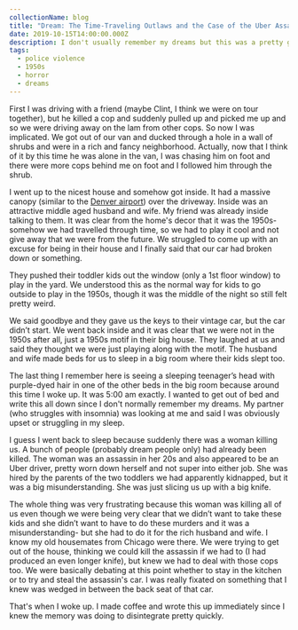 ```yaml
---
collectionName: blog
title: "Dream: The Time-Traveling Outlaws and the Case of the Uber Assassin"
date: 2019-10-15T14:00:00.000Z
description: I don't usually remember my dreams but this was a pretty good one.
tags:
  - police violence
  - 1950s
  - horror
  - dreams
---
```


First I was driving with a friend (maybe Clint, I think we were on tour
together), but he killed a cop and suddenly pulled up and picked me up and so we
were driving away on the lam from other cops. So now I was implicated. We got out
of our van and ducked through a hole in a wall of shrubs and were in a rich and
fancy neighborhood. Actually, now that I think of it by this time he was alone
in the van, I was chasing him on foot and there were more cops behind me on foot
and I followed him through the shrub.

I went up to the nicest house and somehow got inside. It had a massive canopy (similar to the [Denver airport](https://duckduckgo.com/?q=denver+airport+awning&iax=images&ia=images)) over the
driveway. Inside was an attractive middle aged husband and wife. My friend was
already inside talking to them. It was clear from the home's decor that it was the 1950s- somehow we
had travelled through time, so we had to play it cool and not give away that we
were from the future. We struggled to come up with an excuse for being in their
house and I finally said that our car had broken down or something.

They pushed their toddler kids out the window (only a 1st floor window) to play
in the yard. We understood this as the normal way for kids to go outside to play
in the 1950s, though it was the middle of the night so still felt pretty weird.

We said goodbye and they gave us the keys to their vintage car, but the car
didn’t start. We went back inside and it was clear that we were not in the 1950s
after all, just a 1950s motif in their big house. They laughed at us and said
they thought we were just playing along with the motif. The husband and wife
made beds for us to sleep in a big room where their kids slept too.

The last thing I remember here is seeing a sleeping teenager’s head with
purple-dyed hair in one of the other beds in the big room because around this
time I woke up. It was 5:00 am exactly. I wanted to get out of bed and write
this all down since I don't normally remember my dreams. My partner (who
struggles with insomnia) was looking at me and said I was obviously upset or
struggling in my sleep.

I guess I went back to sleep because suddenly there was a woman killing us. A
bunch of people (probably dream people only) had already been killed. The woman
was an assassin in her 20s and also appeared to be an Uber driver, pretty worn
down herself and not super into either job. She was hired by the parents of the
two toddlers we had apparently kidnapped, but it was a big misunderstanding. She
was just slicing us up with a big knife.

The whole thing was very frustrating because this woman was killing all of us
even though we were being very clear that we didn’t want to take these kids and
she didn’t want to have to do these murders and it was a misunderstanding- but
she had to do it for the rich husband and wife. I know my old housemates from
Chicago were there. We were trying to get out of the house, thinking we could
kill the assassin if we had to (I had produced an even longer knife), but knew
we had to deal with those cops too. We were basically debating at this point
whether to stay in the kitchen or to try and steal the assassin's car. I was
really fixated on something that I knew was wedged in between the back seat of
that car.

That's when I woke up. I made coffee and wrote this up immediately since I knew
the memory was doing to disintegrate pretty quickly.
